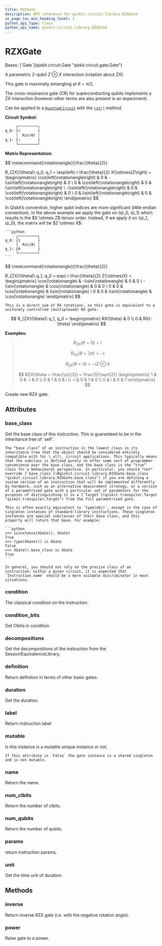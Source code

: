 ```yaml
---
title: RZXGate
description: API reference for qiskit.circuit.library.RZXGate
in_page_toc_min_heading_level: 1
python_api_type: class
python_api_name: qiskit.circuit.library.RZXGate
---
```


# RZXGate

<Class id="qiskit.circuit.library.RZXGate" isDedicatedPage={true} github="https://github.com/qiskit/qiskit/tree/stable/0.45/qiskit/circuit/library/standard_gates/rzx.py" signature="qiskit.circuit.library.RZXGate(theta, label=None, *, duration=None, unit='dt')">
  Bases: [`Gate`](qiskit.circuit.Gate "qiskit.circuit.gate.Gate")

  A parametric 2-qubit $Z \otimes X$ interaction (rotation about ZX).

  This gate is maximally entangling at $\theta = \pi/2$.

  The cross-resonance gate (CR) for superconducting qubits implements a ZX interaction (however other terms are also present in an experiment).

  Can be applied to a [`QuantumCircuit`](qiskit.circuit.QuantumCircuit "qiskit.circuit.QuantumCircuit") with the [`rzx()`](qiskit.circuit.QuantumCircuit#rzx "qiskit.circuit.QuantumCircuit.rzx") method.

  **Circuit Symbol:**

  ```python
       ┌─────────┐
  q_0: ┤0        ├
       │  Rzx(θ) │
  q_1: ┤1        ├
       └─────────┘
  ```

  **Matrix Representation:**

$$
\newcommand{\rotationangle}{\frac{\theta}{2}}

R_{ZX}(\theta)\ q_0, q_1 = \exp\left(-i \frac{\theta}{2} X{\otimes}Z\right) =
\begin{pmatrix}
\cos\left(\rotationangle\right) & 0 & -i\sin\left(\rotationangle\right) & 0 \\
0 & \cos\left(\rotationangle\right) & 0 & i\sin\left(\rotationangle\right) \\
-i\sin\left(\rotationangle\right) & 0 & \cos\left(\rotationangle\right) & 0 \\
0 & i\sin\left(\rotationangle\right) & 0 & \cos\left(\rotationangle\right)
\end{pmatrix}
$$

  <Admonition title="Note" type="note">
    In Qiskit’s convention, higher qubit indices are more significant (little endian convention). In the above example we apply the gate on (q\_0, q\_1) which results in the $X \otimes Z$ tensor order. Instead, if we apply it on (q\_1, q\_0), the matrix will be $Z \otimes X$:

    ```python
         ┌─────────┐
    q_0: ┤1        ├
         │  Rzx(θ) │
    q_1: ┤0        ├
         └─────────┘
    ```

$$
\newcommand{\rotationangle}{\frac{\theta}{2}}

R_{ZX}(\theta)\ q_1, q_0 = exp(-i \frac{\theta}{2} Z{\otimes}X) =
\begin{pmatrix}
\cos(\rotationangle)   & -i\sin(\rotationangle) & 0           & 0          \\
-i\sin(\rotationangle) & \cos(\rotationangle)   & 0           & 0          \\
0           & 0           & \cos(\rotationangle)   & i\sin(\rotationangle) \\
0           & 0           & i\sin(\rotationangle)  & \cos(\rotationangle)
\end{pmatrix}
$$

    This is a direct sum of RX rotations, so this gate is equivalent to a uniformly controlled (multiplexed) RX gate:

$$
R_{ZX}(\theta)\ q_1, q_0 =
\begin{pmatrix}
RX(\theta) & 0 \\
0 & RX(-\theta)
\end{pmatrix}
$$
  </Admonition>

  **Examples:**

  > $$
  > R_{ZX}(\theta = 0) = I
  > $$
  >
  > $$
  > R_{ZX}(\theta = 2\pi) = -I
  > $$
  >
  > $$
  > R_{ZX}(\theta = \pi) = -i Z \otimes X
  > $$
  >
  > $$
  > RZX(\theta = \frac{\pi}{2}) = \frac{1}{\sqrt{2}}
  >                         \begin{pmatrix}
  >                             1  & 0 & -i & 0 \\
  >                             0  & 1 & 0  & i \\
  >                             -i & 0 & 1  & 0 \\
  >                             0  & i & 0  & 1
  >                         \end{pmatrix}
  > $$

  Create new RZX gate.

  ## Attributes

  ### base\_class

  <Attribute id="qiskit.circuit.library.RZXGate.base_class">
    Get the base class of this instruction. This is guaranteed to be in the inheritance tree of `self`.

    The “base class” of an instruction is the lowest class in its inheritance tree that the object should be considered entirely compatible with for \_all\_ circuit applications. This typically means that the subclass is defined purely to offer some sort of programmer convenience over the base class, and the base class is the “true” class for a behavioural perspective. In particular, you should *not* override [`base_class`](#qiskit.circuit.library.RZXGate.base_class "qiskit.circuit.library.RZXGate.base_class") if you are defining a custom version of an instruction that will be implemented differently by hardware, such as an alternative measurement strategy, or a version of a parametrised gate with a particular set of parameters for the purposes of distinguishing it in a [`Target`](qiskit.transpiler.Target "qiskit.transpiler.Target") from the full parametrised gate.

    This is often exactly equivalent to `type(obj)`, except in the case of singleton instances of standard-library instructions. These singleton instances are special subclasses of their base class, and this property will return that base. For example:

    ```python
    >>> isinstance(XGate(), XGate)
    True
    >>> type(XGate()) is XGate
    False
    >>> XGate().base_class is XGate
    True
    ```

    In general, you should not rely on the precise class of an instruction; within a given circuit, it is expected that `Instruction.name` should be a more suitable discriminator in most situations.
  </Attribute>

  ### condition

  <Attribute id="qiskit.circuit.library.RZXGate.condition">
    The classical condition on the instruction.
  </Attribute>

  ### condition\_bits

  <Attribute id="qiskit.circuit.library.RZXGate.condition_bits">
    Get Clbits in condition.
  </Attribute>

  ### decompositions

  <Attribute id="qiskit.circuit.library.RZXGate.decompositions">
    Get the decompositions of the instruction from the SessionEquivalenceLibrary.
  </Attribute>

  ### definition

  <Attribute id="qiskit.circuit.library.RZXGate.definition">
    Return definition in terms of other basic gates.
  </Attribute>

  ### duration

  <Attribute id="qiskit.circuit.library.RZXGate.duration">
    Get the duration.
  </Attribute>

  ### label

  <Attribute id="qiskit.circuit.library.RZXGate.label">
    Return instruction label
  </Attribute>

  ### mutable

  <Attribute id="qiskit.circuit.library.RZXGate.mutable">
    Is this instance is a mutable unique instance or not.

    If this attribute is `False` the gate instance is a shared singleton and is not mutable.
  </Attribute>

  ### name

  <Attribute id="qiskit.circuit.library.RZXGate.name">
    Return the name.
  </Attribute>

  ### num\_clbits

  <Attribute id="qiskit.circuit.library.RZXGate.num_clbits">
    Return the number of clbits.
  </Attribute>

  ### num\_qubits

  <Attribute id="qiskit.circuit.library.RZXGate.num_qubits">
    Return the number of qubits.
  </Attribute>

  ### params

  <Attribute id="qiskit.circuit.library.RZXGate.params">
    return instruction params.
  </Attribute>

  ### unit

  <Attribute id="qiskit.circuit.library.RZXGate.unit">
    Get the time unit of duration.
  </Attribute>

  ## Methods

  ### inverse

  <Function id="qiskit.circuit.library.RZXGate.inverse" signature="inverse()">
    Return inverse RZX gate (i.e. with the negative rotation angle).
  </Function>

  ### power

  <Function id="qiskit.circuit.library.RZXGate.power" signature="power(exponent)">
    Raise gate to a power.
  </Function>
</Class>

